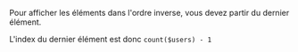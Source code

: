 Pour afficher les éléments dans l'ordre inverse, vous devez partir du dernier élément.

L'index du dernier élément est donc `count($users) - 1`
